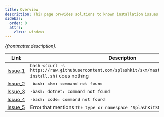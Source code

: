```yaml
---
title: Overview
description: This page provides solutions to known installation issues encountered by Windows (MSYS2) users while installing or using SplashKit. If you are facing any problems with SplashKit, refer to the links below for possible solutions
sidebar:
  order: 0
  attrs:
    class: windows
---
```


*{frontmatter.description}.*

| Link                                         | Description                                                                                                            |
| -------------------------------------------- | ---------------------------------------------------------------------------------------------------------------------- |
| [Issue_1](/troubleshoot/windows-msys2/issue-1-bash-curl-not-working) | `bash <(curl -s https://raw.githubusercontent.com/splashkit/skm/master/installscripts/skm-install.sh)` does nothing |
| [Issue_2](/troubleshoot/windows-msys2/issue-2-skm-not-found) | `-bash: skm: command not found`                                                                                        |
| [Issue_3](/troubleshoot/windows-msys2/issue-3-dotnet-not-found) | `-bash: dotnet: command not found`                                                                                            |
| [Issue_4](/troubleshoot/windows-msys2/issue-4-code-not-found) | `-bash: code: command not found`                                                                                            |
| [Issue_5](/troubleshoot/windows-msys2/issue-5-splashkitsdk-not-found) | Error that mentions `The type or namespace 'SplashKitSDK' could not be`                                                       |

